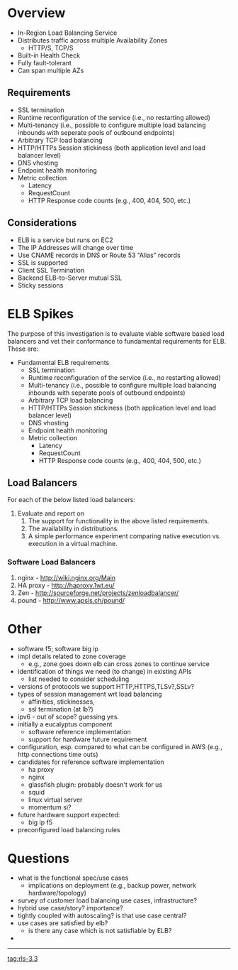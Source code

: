 = Overview =
* In-Region Load Balancing Service
* Distributes traffic across multiple Availability Zones 
** HTTP/S, TCP/S
* Built-in Health Check
* Fully fault-tolerant 
* Can span multiple AZs

== Requirements ==
* SSL termination
* Runtime reconfiguration of the service (i.e., no restarting allowed)
* Multi-tenancy (i.e., possible to configure multiple load balancing inbounds with seperate pools of outbound endpoints)
* Arbitrary TCP load balancing
* HTTP/HTTPs Session stickiness (both application level and load balancer level)
* DNS vhosting
* Endpoint health monitoring
* Metric collection
** Latency
** RequestCount
** HTTP Response code counts (e.g., 400, 404, 500, etc.)

== Considerations ==
* ELB is a service but runs on EC2
* The IP Addresses will change over time
* Use CNAME records in DNS or Route 53 “Alias” records 
* SSL is supported
* Client SSL Termination 
* Backend ELB-to-Server mutual SSL 
* Sticky sessions

= ELB Spikes =
The purpose of this investigation is to evaluate viable software based load balancers and vet their conformance to fundamental requirements for ELB.  These are:
* Fundamental ELB requirements
** SSL termination
** Runtime reconfiguration of the service (i.e., no restarting allowed)
** Multi-tenancy (i.e., possible to configure multiple load balancing inbounds with seperate pools of outbound endpoints)
** Arbitrary TCP load balancing
** HTTP/HTTPs Session stickiness (both application level and load balancer level)
** DNS vhosting
** Endpoint health monitoring
** Metric collection
*** Latency
*** RequestCount
*** HTTP Response code counts (e.g., 400, 404, 500, etc.)

== Load Balancers ==
For each of the below listed load balancers:
# Evaluate and report on
## The support for functionality in the above listed requirements.
## The availability in distributions.
## A simple performance experiment comparing native execution vs. execution in a virtual machine.
=== Software Load Balancers === 
# nginx - http://wiki.nginx.org/Main
# HA proxy - http://haproxy.1wt.eu/
# Zen - http://sourceforge.net/projects/zenloadbalancer/
# pound - http://www.apsis.ch/pound/

= Other =
* software f5; software big ip
* impl details related to zone coverage
** e.g., zone goes down elb can cross zones to continue service
* identification of things we need (to change) in existing APIs 
** list needed to consider scheduling
* versions of protocols we support HTTP,HTTPS,TLSv?,SSLv?
* types of session management wrt load balancing 
** affinities, stickinesses,
** ssl termination (at lb?)
* ipv6 - out of scope? guessing yes.
* initially a eucalyptus component
** software reference implementation
** support for hardware future requirement
* configuration, esp. compared to what can be configured in AWS (e.g., http connections time outs)
* candidates for reference software implementation
** ha proxy
** nginx
** glassfish plugin: probably doesn't work for us
** squid
** linux virtual server
** momentum si?
* future hardware support expected:
** big ip f5
* preconfigured load balancing rules

= Questions =
* what is the functional spec/use cases 
** implications on deployment (e.g., backup power, network hardware/topology)
* survey of customer load balancing use cases, infrastructure?
* hybrid use case/story? importance?
* tightly coupled with autoscaling? is that use case central?
* use cases are satisfied by elb?
** is there any case which is not satisfiable by ELB?
* 

----
[[tag:rls-3.3]]
